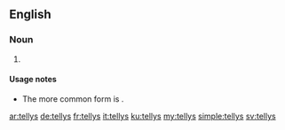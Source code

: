 ==English==

===Noun===
{{head|en}}

# {{context|nonstandard|lang=en}} {{plural of|telly}}

====Usage notes====
* The more common form is {{term|tellies}}.

[[ar:tellys]]
[[de:tellys]]
[[fr:tellys]]
[[it:tellys]]
[[ku:tellys]]
[[my:tellys]]
[[simple:tellys]]
[[sv:tellys]]